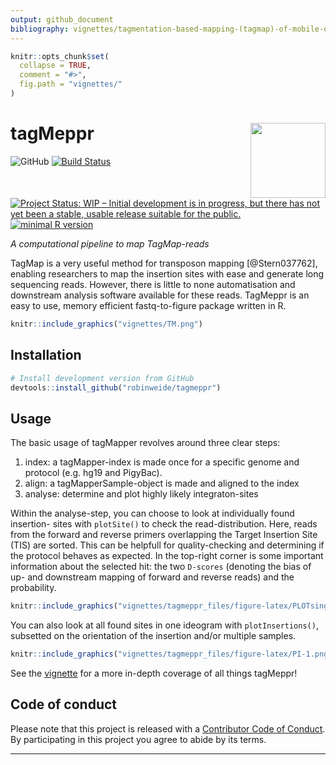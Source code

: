 ```yaml
---
output: github_document
bibliography: vignettes/tagmentation-based-mapping-(tagmap)-of-mobile-dna-genomic-insertion-sites.bib
---
```


<!-- README.md is generated from README.Rmd. Please edit that file -->

```r
knitr::opts_chunk$set(
  collapse = TRUE,
  comment = "#>",
  fig.path = "vignettes/"
)
```

# tagMeppr <img src="vignettes/logo_tagMeppr.png" align="right" alt="" width="120" />

![GitHub](https://img.shields.io/github/license/robinweide/tagMeppr)
[![Build Status](https://travis-ci.org/robinweide/tagmeppr.svg?branch=master)](https://travis-ci.org/robinweide/tagmeppr)
[![Project Status: WIP – Initial development is in progress, but there has not yet been a stable, usable release suitable for the public.](https://www.repostatus.org/badges/latest/wip.svg)](https://www.repostatus.org/#wip)
[![minimal R version](https://img.shields.io/badge/R%3E%3D-3.4.4-blue.svg)](https://cran.r-project.org/)


*A computational pipeline to map TagMap-reads*

TagMap is a very useful method for transposon mapping [@Stern037762], enabling 
researchers to map the insertion sites with ease and generate long sequencing 
reads. However, there is little to none automatisation and downstream analysis 
software available for these reads. TagMeppr is an easy to use, memory 
efficient fastq-to-figure package written in R.

```r
knitr::include_graphics("vignettes/TM.png")
```

## Installation
```r
# Install development version from GitHub
devtools::install_github("robinweide/tagmeppr")
```

## Usage
The basic usage of tagMapper revolves around three clear steps:

1. index: a tagMapper-index is made once for a specific genome and protocol (e.g. hg19 and PigyBac).
2. align: a tagMapperSample-object is made and aligned to the index
3. analyse: determine and plot highly likely integraton-sites

Within the analyse-step, you can choose to look at individually found insertion-
sites with `plotSite()` to check the read-distribution. Here, reads from the 
forward and reverse primers overlapping the Target Insertion Site (TIS) are 
sorted. This can be helpfull for quality-checking and determining if the 
protocol behaves as expected. In the top-right corner is some important 
information about the selected hit: the two `D-scores` (denoting the bias 
of up- and downstream mapping of forward and reverse reads) and the probability. 

```r
knitr::include_graphics("vignettes/tagmeppr_files/figure-latex/PLOTsingle100-1.png")
```

You can also look at all found sites in one ideogram with `plotInsertions()`, subsetted on the 
orientation of the insertion and/or multiple samples. 

```r
knitr::include_graphics("vignettes/tagmeppr_files/figure-latex/PI-1.png")
```


See the [vignette](https://raw.githubusercontent.com/robinweide/tagmeppr/master/vignettes/tagmeppr.pdf) for a more in-depth coverage of all things tagMeppr!

## Code of conduct

Please note that this project is released with a [Contributor Code of Conduct](.github/CODE_OF_CONDUCT.md). By participating in this project you agree to abide by its terms.

---

